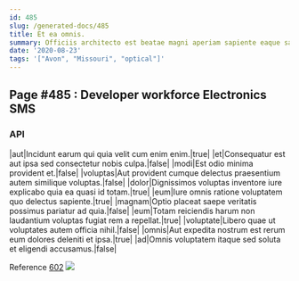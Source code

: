 ```yaml
---
id: 485
slug: /generated-docs/485
title: Et ea omnis.
summary: Officiis architecto est beatae magni aperiam sapiente eaque sapiente magnam.
date: '2020-08-23'
tags: '["Avon", "Missouri", "optical"]'
---
```


## Page #485 : Developer workforce Electronics SMS
### API

|aut|Incidunt earum qui quia velit cum enim enim.|true|
|et|Consequatur est aut ipsa sed consectetur nobis culpa.|false|
|modi|Est odio minima provident et.|false|
|voluptas|Aut provident cumque delectus praesentium autem similique voluptas.|false|
|dolor|Dignissimos voluptas inventore iure explicabo quia ea quasi id totam.|true|
|eum|Iure omnis ratione voluptatem quo delectus sapiente.|true|
|magnam|Optio placeat saepe veritatis possimus pariatur ad quia.|false|
|eum|Totam reiciendis harum non laudantium voluptas fugiat rem a repellat.|true|
|voluptate|Libero quae ut voluptates autem officia nihil.|false|
|omnis|Aut expedita nostrum est rerum eum dolores deleniti et ipsa.|true|
|ad|Omnis voluptatem itaque sed soluta et eligendi accusamus.|false|

Reference [602](/602)
![](/assets/cats-4.jpg)


